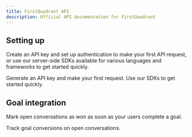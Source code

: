 ```yaml
---
title: FirstQuadrant API
description: Official API documentation for FirstQuadrant
---
```


## Setting up

Create an API key and set up authentication to make your first API request, or use our server-side SDKs available for various languages and frameworks to get started quickly.

<CardGroup cols={2}>
  <Card title="Authentication" icon="key" href="/authentication">
    Generate an API key and make your first request.
  </Card>
  <Card title="SDKs" icon="layer-group" href="/sdks">
    Use our SDKs to get started quickly.
  </Card>
</CardGroup>

## Goal integration

Mark open conversations as won as soon as your users complete a goal.

<CardGroup cols={2}>
  <Card
    title="Mark conversations as won"
    icon="trophy"
    href="/api-reference/teams/conversations/post-won"
  >
    Track goal conversions on open conversations.
  </Card>
</CardGroup>

